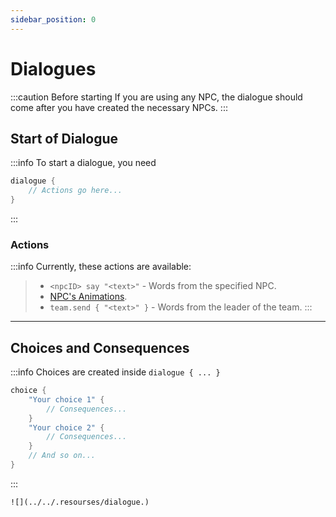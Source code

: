 ```yaml
---
sidebar_position: 0
---
```


# Dialogues

:::caution Before starting
If you are using any NPC, the dialogue should come after you have created the necessary NPCs.
:::

## Start of Dialogue

:::info To start a dialogue, you need
```kts
dialogue {
    // Actions go here...
}

```
:::

### Actions

:::info Currently, these actions are available:
> - `<npcID> say "<text>"` - Words from the specified NPC.
> - [NPC's Animations](../NPCs/actions-npc).
> - `team.send { "<text>" }` - Words from the leader of the team.
:::

---

## Choices and Consequences

:::info Choices are created inside `dialogue { ... }`
```kts
choice {
    "Your choice 1" {
        // Consequences...
    }
    "Your choice 2" {
        // Consequences...
    }
    // And so on...
}
```
:::

`![](../../.resourses/dialogue.)`